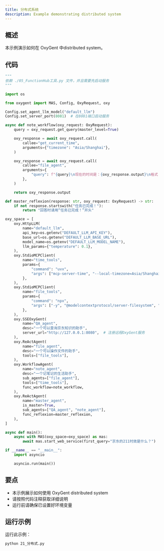 ```yaml
---
title: 分布式系统
description: Example demonstrating distributed system
---
```


## 概述

本示例演示如何在 OxyGent 中distributed system。

## 代码

```python
"""
依赖 ./05_FunctionHub工具.py 文件，并且需要先启动服务
"""

import os

from oxygent import MAS, Config, OxyRequest, oxy

Config.set_agent_llm_model("default_llm")
Config.set_server_port(8081)  # 在8081端口启动服务

async def note_workflow(oxy_request: OxyRequest):
    query = oxy_request.get_query(master_level=True)

    oxy_response = await oxy_request.call(
        callee="get_current_time",
        arguments={"timezone": "Asia/Shanghai"},
    )

    oxy_response = await oxy_request.call(
        callee="file_agent",
        arguments={
            "query": f"{query}\n现在的时间是：{oxy_response.output}\n格式：[2025年6月18日 10:00]地点 会议\n记录在local_file文件夹的note.txt文件"
        },
    )

    return oxy_response.output

def master_reflexion(response: str, oxy_request: OxyRequest) -> str:
    if not response.startswith("任务已完成！"):
        return "回答时请用“任务已完成！”开头"

oxy_space = [
    oxy.HttpLLM(
        name="default_llm",
        api_key=os.getenv("DEFAULT_LLM_API_KEY"),
        base_url=os.getenv("DEFAULT_LLM_BASE_URL"),
        model_name=os.getenv("DEFAULT_LLM_MODEL_NAME"),
        llm_params={"temperature": 0.1},
    ),
    oxy.StdioMCPClient(
        name="time_tools",
        params={
            "command": "uvx",
            "args": ["mcp-server-time", "--local-timezone=Asia/Shanghai"],
        },
    ),
    oxy.StdioMCPClient(
        name="file_tools",
        params={
            "command": "npx",
            "args": ["-y", "@modelcontextprotocol/server-filesystem", "./local_file"],
        },
    ),
    oxy.SSEOxyGent(
        name="QA_agent",
        desc="一个可以查询京东知识的助手",
        server_url="http://127.0.0.1:8080",  # 注册远程OxyGent服务
    ),
    oxy.ReActAgent(
        name="file_agent",
        desc="一个可以操作文件的助手",
        tools=["file_tools"],
    ),
    oxy.WorkflowAgent(
        name="note_agent",
        desc="一个记笔记的生活助手",
        sub_agents=["file_agent"],
        tools=["time_tools"],
        func_workflow=note_workflow,
    ),
    oxy.ReActAgent(
        name="master_agent",
        is_master=True,
        sub_agents=["QA_agent", "note_agent"],
        func_reflexion=master_reflexion,
    ),
]

async def main():
    async with MAS(oxy_space=oxy_space) as mas:
        await mas.start_web_service(first_query="京东的211时效是什么？")

if __name__ == "__main__":
    import asyncio

    asyncio.run(main())
```

## 要点

- 本示例展示如何使用 OxyGent distributed system
- 请按照代码注释获取详细说明
- 运行前请确保已设置好环境变量

## 运行示例

运行此示例：

```bash
python 21_分布式.py
```
